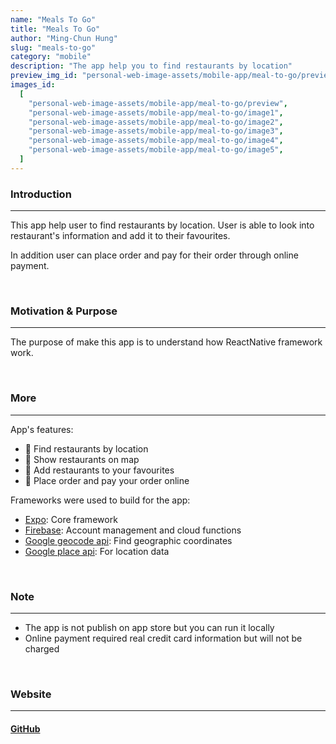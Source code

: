 ```yaml
---
name: "Meals To Go"
title: "Meals To Go"
author: "Ming-Chun Hung"
slug: "meals-to-go"
category: "mobile"
description: "The app help you to find restaurants by location"
preview_img_id: "personal-web-image-assets/mobile-app/meal-to-go/preview"
images_id:
  [
    "personal-web-image-assets/mobile-app/meal-to-go/preview",
    "personal-web-image-assets/mobile-app/meal-to-go/image1",
    "personal-web-image-assets/mobile-app/meal-to-go/image2",
    "personal-web-image-assets/mobile-app/meal-to-go/image3",
    "personal-web-image-assets/mobile-app/meal-to-go/image4",
    "personal-web-image-assets/mobile-app/meal-to-go/image5",
  ]
---
```


### Introduction

---

This app help user to find restaurants by location. User is
able to look into restaurant's information and add it to their
favourites.

In addition user can place order and pay for their order
through online payment.

<br />

### Motivation & Purpose

---

The purpose of make this app is to understand how ReactNative
framework work.

<br />

### More

---

App's features:

- 📌 Find restaurants by location
- 📌 Show restaurants on map
- 📌 Add restaurants to your favourites
- 📌 Place order and pay your order online

Frameworks were used to build for the app:

- [Expo](https://expo.dev/): Core framework
- [Firebase](https://firebase.google.com/): Account management and
  cloud functions
- [Google geocode api](https://developers.google.com/maps/documentation/geocoding/start): Find
  geographic coordinates
- [Google place api](https://developers.google.com/maps/documentation/places/web-service): For
  location data

<br />

### Note

---

- The app is not publish on app store but you can run it locally
- Online payment required real credit card information but will
  not be charged

<br />

### Website

---

#### [GitHub](https://github.com/NPMobileDev/MealsToGo)

<br />
